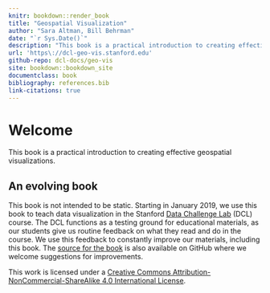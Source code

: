 ```yaml
---
knitr: bookdown::render_book
title: "Geospatial Visualization"
author: "Sara Altman, Bill Behrman"
date: "`r Sys.Date()`"
description: "This book is a practical introduction to creating effective geospatial visualizations."
url: 'https\://dcl-geo-vis.stanford.edu'
github-repo: dcl-docs/geo-vis
site: bookdown::bookdown_site
documentclass: book
bibliography: references.bib
link-citations: true
---
```


# Welcome {-}

This book is a practical introduction to creating effective geospatial visualizations.

## An evolving book {-}

This book is not intended to be static. Starting in January 2019, we use this book to teach data visualization in the Stanford [Data Challenge Lab](https://datalab.stanford.edu/challenge-lab) (DCL) course. The DCL functions as a testing ground for educational materials, as our students give us routine feedback on what they read and do in the course. We use this feedback to constantly improve our materials, including this book. The [source for the book](https://github.com/dcl-docs/geo-vis) is also available on GitHub where we welcome suggestions for improvements.

This work is licensed under a [Creative Commons Attribution-NonCommercial-ShareAlike 4.0 International License](http://creativecommons.org/licenses/by-nc-sa/4.0/). 
